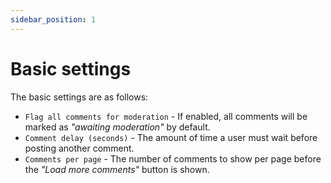 ```yaml
---
sidebar_position: 1
---
```


# Basic settings

The basic settings are as follows:

* `Flag all comments for moderation` - If enabled, all comments will be marked as _"awaiting moderation"_ by default.
* `Comment delay (seconds)` - The amount of time a user must wait before posting another comment.
* `Comments per page` - The number of comments to show per page before the _"Load more comments"_ button is shown.
